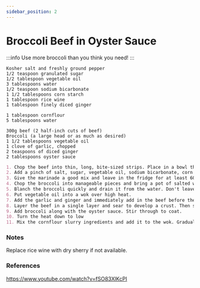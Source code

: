 ```yaml
---
sidebar_position: 2
---
```


# Broccoli Beef in Oyster Sauce

:::info
Use more broccoli than you think you need!
:::

```mdx title="Ingredients - Marinade"
Kosher salt and freshly ground pepper
1/2 teaspoon granulated sugar
1/2 tablespoon vegetable oil
3 tablespoons water
1/2 teaspoon sodium bicarbonate
1 1/2 tablespoons corn starch
1 tablespoon rice wine
1 tablespoon finely diced ginger
```

```mdx title="Ingredients - Cornflour Slurry"
1 tablespoon cornflour
5 tablespoons water
```

```mdx title="Ingredients"
300g beef (2 half-inch cuts of beef)
Broccoli (a large head or as much as desired)
1 1/2 tablespoons vegetable oil
1 clove of garlic, chopped
2 teaspoons of diced ginger
2 tablespoons oyster sauce
```

```md title="Instructions"
1. Chop the beef into thin, long, bite-sized strips. Place in a bowl that can hold the beef and the rest of the marinade.
2. Add a pinch of salt, sugar, vegetable oil, sodium bicarbonate, corn starch, rice wine, and ginger to the bowl with the beef.
3. Give the marinade a good mix and leave in the fridge for at least 60 minutes.
4. Chop the broccoli into manageable pieces and bring a pot of salted water to a boil. 
5. Blanch the broccoli quickly and drain it from the water. Don't leave it too long or you'll lose the crunch.
6. Put vegetable oil into a wok over high heat.
7. Add the garlic and ginger and immediately add in the beef before they burn. 
8. Layer the beef in a single layer and sear to develop a crust. Then stir fry until golden brown.
9. Add broccoli along with the oyster sauce. Stir through to coat.
10. Turn the heat down to low
11. Mix the cornflour slurry ingredients and add it to the wok. Gradually turn the heat back to medium as you stir fry. Continue until the sauce thickens and becomes translucent. 
```

### Notes
Replace rice wine with dry sherry if not available.

### References
https://www.youtube.com/watch?v=fSO83XlKcPI
